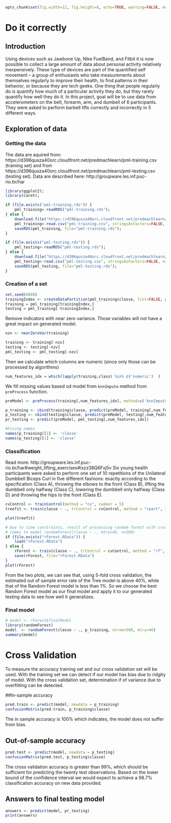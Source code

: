 ```r
opts_chunk$set(fig.width=12, fig.height=8, echo=TRUE, warning=FALSE, message=FALSE);
```

Do it correctly
========================================================


## Introduction
Using devices such as Jawbone Up, Nike FuelBand, and Fitbit it is now possible to collect a large amount of data about personal activity relatively inexpensively. These type of devices are part of the quantified self movement – a group of enthusiasts who take measurements about themselves regularly to improve their health, to find patterns in their behavior, or because they are tech geeks. One thing that people regularly do is quantify how much of a particular activity they do, but they rarely quantify how well they do it. In this project, goal will be to use data from accelerometers on the belt, forearm, arm, and dumbell of 6 participants. They were asked to perform barbell lifts correctly and incorrectly in 5 different ways. 

## Exploration of data

### Getting the data
The data are aquired from: https://d396qusza40orc.cloudfront.net/predmachlearn/pml-training.csv (training set) and from https://d396qusza40orc.cloudfront.net/predmachlearn/pml-testing.csv (testing set). Data are described here: http://groupware.les.inf.puc-rio.br/har

```r
library(ggplot2);
library(caret);

if (file.exists("pml-training.rds")) {
    pml_training<-readRDS("pml-training.rds");
} else {
    download.file("https://d396qusza40orc.cloudfront.net/predmachlearn/pml-training.csv", destfile="pml-training.csv", method="curl");
    pml_training<-read.csv("pml-training.csv", stringsAsFactors=FALSE, na.strings = c("NA", "#DIV/0!"));
    saveRDS(pml_training, file="pml-training.rds");
}

if (file.exists("pml-testing.rds")) {
    pml_testing<-readRDS("pml-testing.rds");
} else {
    download.file("https://d396qusza40orc.cloudfront.net/predmachlearn/pml-testing.csv", destfile="pml-testing.csv", method="curl");
    pml_testing<-read.csv("pml-testing.csv", stringsAsFactors=FALSE, na.strings = c("NA", "#DIV/0!"));
    saveRDS(pml_testing, file="pml-testing.rds");
}

```
### Creation of a set
```r
set.seed(8888)
trainingIndex <- createDataPartition(pml_training$classe, list=FALSE, p=.7)
training = pml_training[trainingIndex,]
testing = pml_training[-trainingIndex,]
```

Remove indicators with near zero variance. Those variables will not have a great impact on generated model.

```r
nzv <- nearZeroVar(training)

training <- training[-nzv]
testing <- testing[-nzv]
pml_testing <- pml_testing[-nzv]
```

Then we calculate which columns are numeric (since only those can be processed by algorithms)
```r
num_features_idx = which(lapply(training,class) %in% c('numeric')  )
```

We fill missing values based od model from `knnImpute` method from `preProcess` function.
```r
preModel <- preProcess(training[,num_features_idx], method=c('knnImpute'))

p_training <- cbind(training$classe, predict(preModel, training[,num_features_idx]))
p_testing <- cbind(testing$classe, predict(preModel, testing[,num_features_idx]))
pr_testing <- predict(preModel, pml_testing[,num_features_idx])

#Fixing names
names(p_training)[1] <- 'classe'
names(p_testing)[1] <- 'classe'
```

### Classification
Read more: http://groupware.les.inf.puc-rio.br/har#weight_lifting_exercises#ixzz38Q6Fxj5v
Six young health participants were asked to perform one set of 10 repetitions of the Unilateral Dumbbell Biceps Curl in five different fashions: exactly according to the specification (Class A), throwing the elbows to the front (Class B), lifting the dumbbell only halfway (Class C), lowering the dumbbell only halfway (Class D) and throwing the hips to the front (Class E).

```r
cvControl <- trainControl(method = "cv", number = 5)
treefit <- train(classe ~ ., trControl = cvControl, method = "rpart", tuneLength = 5, data=p_training);

plot(treefit)

# Due to time constraints, result of processing random forest with crossValidation are skipped, final result
# comes to model randomForest(classe ~ ., mtry=46, n=500)
if (file.exists("rForest.RData")) {
    load("rForest.RData")
} else {
    rForest <- train(classe ~ ., trControl = cvControl, method = "rf", tuneLength = 5, data=p_training);
    save(rForest, file="rForest.RData")
}
plot(rForest)

```

From the two plots, we can see that, using 5-fold cross validation, the estimated out of sample error rate of the Tree model is above 40%, while that of the Random Forest model is less than 1%. So we choose the best Random Forest model as our final model and apply it to our generated testing data to see how well it generalizes.

### Final model

```r
# model <- rForest$finalModel
library(randomForest)
model  <- randomForest(classe ~ ., p_training, ntree=500, mtry=46)
summary(model)
```

# Cross Validation
To measure the accuracy  training set and our cross validation set will be used. With the training set we can detect if our model has bias due to ridgity of model. With the cross validation set, determination if of variance due to overfitting can be detected.

##In-sample accuracy
```r
pred.train <- predict(model, newdata = p_training)
confusionMatrix(pred.train, p_training$classe)
```
The in sample accuracy is 100% which indicates, the model does not suffer from bias.

## Out-of-sample accuracy
```r
pred.test <- predict(model, newdata = p_testing)
confusionMatrix(pred.test, p_testing$classe)
```
The cross validation accuracy is greater than 99%, which should be sufficient for predicting the twenty test observations. Based on the lower bound of the confidence interval we would expect to achieve a 98.7% classification accuracy on new data provided.


## Answers to final testing model
```r
answers <- predict(model, pr_testing) 
print(answers)
```

<!--
https://github.com/dmaust/DataScience-ML-Project
https://github.com/SweeRoty/pml/blob/master/project.md

pml_write_files = function(x){
     n = length(x)
     for(i in 1:n){
         filename = paste0("problem_id_",i,".txt")
         write.table(x[i],file=filename,quote=FALSE,row.names=FALSE,col.names=FALSE)
     }
 }
pml_write_files(answers)
-->
